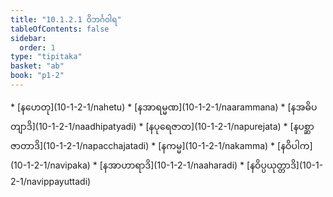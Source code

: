 ```yaml
---
title: "10.1.2.1 ဝိဘင်္ဂဝါရ"
tableOfContents: false
sidebar:
  order: 1
type: "tipitaka"
basket: "ab"
book: "p1-2"
---
```



<DynamicBreadcrumb />



<TableOfContents book="p1-2" section="10.1.2.1">
* [နဟေတု](10-1-2-1/nahetu)
* [နအာရမ္မဏ](10-1-2-1/naarammana)
* [နအဓိပတျာဒိ](10-1-2-1/naadhipatyadi)
* [နပုရေဇာတ](10-1-2-1/napurejata)
* [နပစ္ဆာဇာတာဒိ](10-1-2-1/napacchajatadi)
* [နကမ္မ](10-1-2-1/nakamma)
* [နဝိပါက](10-1-2-1/navipaka)
* [နအာဟာရာဒိ](10-1-2-1/naaharadi)
* [နဝိပ္ပယုတ္တာဒိ](10-1-2-1/navippayuttadi)
</TableOfContents>